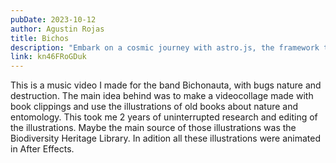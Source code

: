 ```yaml
---
pubDate: 2023-10-12
author: Agustin Rojas
title: Bichos
description: "Embark on a cosmic journey with astro.js, the framework that makes interstellar development a breeze. Pair it with Tailwind CSS for a design that's out of this world"
link: kn46FRoGDuk
---
```



<VideoPlayer client:load videolink={frontmatter.link}/>

This is a music video I made for the band Bichonauta, with bugs nature and destruction. The main idea behind was to make a videocollage made with book clippings and use the illustrations of old books about nature and entomology. This took me 2 years of uninterrupted research and editing of the illustrations. Maybe the main source of those illustrations was the Biodiversity Heritage Library. In adition all these illustrations were animated in After Effects.
